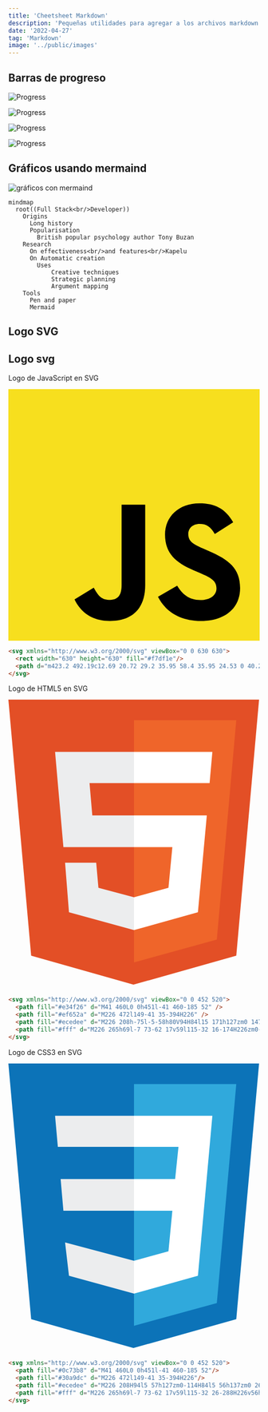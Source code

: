 ```yaml
---
title: 'Cheetsheet Markdown'
description: 'Pequeñas utilidades para agregar a los archivos markdown'
date: '2022-04-27'
tag: 'Markdown'
image: '../public/images'
---
```


<article style={{borderRadius: '.5rem', padding: '2rem 1rem', backgroundColor: '#cccccc90'}}>

<h2 style={{textAlign:'center'}}>Barras de progreso</h2>

![Progress](https://progress-bar.dev/50/) 

![Progress](https://progress-bar.dev/50/?title=Titulo) 

![Progress](https://progress-bar.dev/25/?scale=100&title=Titulo&suffix=%) 

![Progress](https://progress-bar.dev/75/?scale=100&title=Titulo&width=200&color=babaca&suffix=$) 

<h2 style={{textAlign:'center'}}>Gráficos usando mermaind</h2>

![gráficos con mermaind](/images/cheatsheet-markdown/cheatsheet-mardown.png)


```mermaid
mindmap
  root((Full Stack<br/>Developer))
    Origins
      Long history
      Popularisation
        British popular psychology author Tony Buzan
    Research
      On effectiveness<br/>and features<br/>Kapelu
      On Automatic creation
        Uses
            Creative techniques
            Strategic planning
            Argument mapping
    Tools
      Pen and paper
      Mermaid
```

<h2 style={{textAlign:'center'}}>Logo SVG</h2>

## Logo svg

<p style={{textAlign:'center'}}>Logo de JavaScript en SVG</p>

<div style={{ maxWidth:'100px', display: 'block', margin: '0 auto', textAlign: 'center',}}>
<img alt='Logo de JavaScript SVG' src="data:image/svg+xml;utf8, <svg xmlns='http://www.w3.org/2000/svg' viewBox='0 0 630 630'><rect width='630' height='630' fill='%23f7df1e' /><path d='m423.2 492.19c12.69 20.72 29.2 35.95 58.4 35.95 24.53 0 40.2-12.26 40.2-29.2 0-20.3-16.1-27.49-43.1-39.3l-14.8-6.35c-42.72-18.2-71.1-41-71.1-89.2 0-44.4 33.83-78.2 86.7-78.2 37.64 0 64.7 13.1 84.2 47.4l-46.1 29.6c-10.15-18.2-21.1-25.37-38.1-25.37-17.34 0-28.33 11-28.33 25.37 0 17.76 11 24.95 36.4 35.95l14.8 6.34c50.3 21.57 78.7 43.56 78.7 93 0 53.3-41.87 82.5-98.1 82.5-54.98 0-90.5-26.2-107.88-60.54zm-209.13 5.13c9.3 16.5 17.76 30.45 38.1 30.45 19.45 0 31.72-7.61 31.72-37.2v-201.3h59.2v202.1c0 61.3-35.94 89.2-88.4 89.2-47.4 0-74.85-24.53-88.81-54.075z'/></svg>" />
</div>

```html
<svg xmlns="http://www.w3.org/2000/svg" viewBox="0 0 630 630">
  <rect width="630" height="630" fill="#f7df1e"/>
  <path d="m423.2 492.19c12.69 20.72 29.2 35.95 58.4 35.95 24.53 0 40.2-12.26 40.2-29.2 0-20.3-16.1-27.49-43.1-39.3l-14.8-6.35c-42.72-18.2-71.1-41-71.1-89.2 0-44.4 33.83-78.2 86.7-78.2 37.64 0 64.7 13.1 84.2 47.4l-46.1 29.6c-10.15-18.2-21.1-25.37-38.1-25.37-17.34 0-28.33 11-28.33 25.37 0 17.76 11 24.95 36.4 35.95l14.8 6.34c50.3 21.57 78.7 43.56 78.7 93 0 53.3-41.87 82.5-98.1 82.5-54.98 0-90.5-26.2-107.88-60.54zm-209.13 5.13c9.3 16.5 17.76 30.45 38.1 30.45 19.45 0 31.72-7.61 31.72-37.2v-201.3h59.2v202.1c0 61.3-35.94 89.2-88.4 89.2-47.4 0-74.85-24.53-88.81-54.075z"/>
</svg>
```

<p style={{textAlign:'center'}}>Logo de HTML5 en SVG</p>

<div style={{ maxWidth:'100px', display: 'block', margin: '0 auto', textAlign: 'center',}}>
  <img alt='Logo HTML5 SVG' src="data:image/svg+xml;utf8, <svg xmlns='http://www.w3.org/2000/svg' viewBox='0 0 452 520'>
    <path fill='%23e34f26' d='M41 460L0 0h451l-41 460-185 52' />
    <path fill='%23ef652a' d='M226 472l149-41 35-394H226' />
    <path fill='%23ecedee' d='M226 208h-75l-5-58h80V94H84l15 171h127zm0 147l-64-17-4-45h-56l7 89 117 32z'/>
    <path fill='%23fff' d='M226 265h69l-7 73-62 17v59l115-32 16-174H226zm0-171v56h136l5-56z'/>
  </svg>" />
</div>

```html
<svg xmlns="http://www.w3.org/2000/svg" viewBox="0 0 452 520">
  <path fill="#e34f26" d="M41 460L0 0h451l-41 460-185 52" />
  <path fill="#ef652a" d="M226 472l149-41 35-394H226" />
  <path fill="#ecedee" d="M226 208h-75l-5-58h80V94H84l15 171h127zm0 147l-64-17-4-45h-56l7 89 117 32z"/>
  <path fill="#fff" d="M226 265h69l-7 73-62 17v59l115-32 16-174H226zm0-171v56h136l5-56z"/>
</svg>
```

<p style={{textAlign:'center'}}>Logo de CSS3 en SVG</p>

<div style={{ maxWidth:'100px', display: 'block', margin: '0 auto', textAlign: 'center',}}>
  <img alt='Logo CSS3 SVG' src="data:image/svg+xml;utf8, <svg xmlns='http://www.w3.org/2000/svg' viewBox='0 0 452 520'>
    <path fill='%230c73b8' d='M41 460L0 0h451l-41 460-185 52'/>
    <path fill='%2330a9dc' d='M226 472l149-41 35-394H226'/>
    <path fill='%23ecedee' d='M226 208H94l5 57h127zm0-114H84l5 56h137zm0 261l-124-33 7 60 117 32z'/>
    <path fill='%23fff' d='M226 265h69l-7 73-62 17v59l115-32 26-288H226v56h80l-6 58h-74z'/>
  </svg>" />
</div>

```html
<svg xmlns="http://www.w3.org/2000/svg" viewBox="0 0 452 520">
  <path fill="#0c73b8" d="M41 460L0 0h451l-41 460-185 52"/>
  <path fill="#30a9dc" d="M226 472l149-41 35-394H226"/>
  <path fill="#ecedee" d="M226 208H94l5 57h127zm0-114H84l5 56h137zm0 261l-124-33 7 60 117 32z"/>
  <path fill="#fff" d="M226 265h69l-7 73-62 17v59l115-32 26-288H226v56h80l-6 58h-74z"/>
</svg>
```

</article>